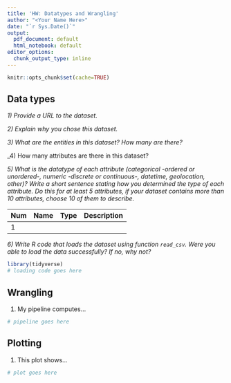 ```yaml
---
title: 'HW: Datatypes and Wrangling'
author: "<Your Name Here>"
date: "`r Sys.Date()`"
output:
  pdf_document: default
  html_notebook: default
editor_options:
  chunk_output_type: inline
---
```


```r
knitr::opts_chunk$set(cache=TRUE)
```

## Data types

_1) Provide a URL to the dataset._


_2) Explain why you chose this dataset._ 


_3) What are the entities in this dataset? How many are there?_


_4) How many attributes are there in this dataset?

_5) What is the datatype of each attribute (categorical -ordered or unordered-, numeric -discrete or continuous-, datetime, geolocation, other)? Write a short sentence stating how you determined the type of each attribute. Do this for at least 5 attributes, if your dataset contains more than 10 attributes, choose 10 of them to describe._

| Num | Name | Type | Description |
|-----|------|------|-------------|
| 1 | <name> | <type> | <descr> |

_6) Write R code that loads the dataset using function `read_csv`. Were you able to load the data successfully? If no, why not?_

```r
library(tidyverse)
# loading code goes here
```

## Wrangling

1) My pipeline computes... 

```r
# pipeline goes here
```

## Plotting

1) This plot shows... 

```r
# plot goes here
```